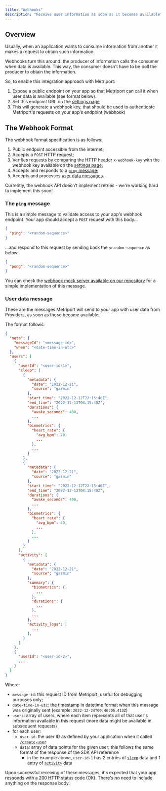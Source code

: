 ```yaml
---
title: "Webhooks"
description: "Receive user information as soon as it becomes available"
---
```


## Overview

Usually, when an application wants to consume information from another it makes a request to
obtain such information.

Webhooks turn this around: the producer of information calls the consumer when data is available.
This way, the consumer doesn't have to be poll the producer to obtain the information.

So, to enable this integration approach with Metriport:

1. Expose a public endpoint on your app so that Metriport can call it when user data
   is available (see format below).
1. Set this endpoint URL on the [settings page](https://dash.metriport.com/settings)
1. This will generate a webhook key, that should be used to authenticate Metriport's requests on
   your app's endpoint (webhook)

## The Webhook Format

The webhook format specification is as follows:

1. Public endpoint accessible from the internet;
1. Accepts a `POST` HTTP request;
1. Verifies requests by comparing the HTTP header `x-webhook-key` with the webhook key available
   on the [settings page](https://dash.metriport.com/settings);
1. Accepts and responds to a [`ping` message](#the-ping-message);
1. Accepts and processes [user data messages](#user-data-message).

Currently, the webhook API doesn't implement retries - we're working hard to implement this soon!

### The `ping` message

This is a simple message to validate access to your app's webhook endpoint. Your app should
accept a `POST` request with this body...

```json
{
  "ping": "<random-sequence>"
}
```

...and respond to this request by sending back the `<random-sequence` as below:

```json
{
  "pong": "<random-sequence>"
}
```

You can check the [webhook mock server available on our repository](https://github.com/metriport/metriport/blob/master/utils/src/mock-webhook.ts)
for a simple implementation of this message.

### User data message

These are the messages Metriport will send to your app with user data from Providers, as soon
as those become available.

The format follows:

```json
{
  "meta": {
    "messageId": "<message-id>",
    "when": "<date-time-in-utc>"
  },
  "users": [
    {
      "userId": "<user-id-1>",
      "sleep": [
        {
          "metadata": {
            "date": "2022-12-21",
            "source": "garmin"
          },
          "start_time": "2022-12-12T22:15:40Z",
          "end_time": "2022-12-13T04:15:40Z",
          "durations": {
            "awake_seconds": 400,
            ...
          },
          "biometrics": {
            "heart_rate": {
              "avg_bpm": 70,
              ...
            },
            ...
          }
        },
        {
          "metadata": {
            "date": "2022-12-21",
            "source": "garmin"
          },
          "start_time": "2022-12-12T22:15:40Z",
          "end_time": "2022-12-13T04:15:40Z",
          "durations": {
            "awake_seconds": 400,
            ...
          },
          "biometrics": {
            "heart_rate": {
              "avg_bpm": 70,
              ...
            },
            ...
          }
        }
      ],
      "activity": [
        {
          "metadata": {
            "date": "2022-12-21",
            "source": "garmin"
          },
          "summary": {
            "biometrics": {
              ...
            },
            "durations": {
              ...
            },
            ...
          },
          "activity_logs": [
            ...
          ],
        }
      ]
    },
    {
      "userId": "<user-id-2>",
      ...
    }
  ]
}
```

Where:

- `message-id`: this request ID from Metriport, useful for debugging purposes only;
- `date-time-in-utc`: the timestamp in datetime format when this message was originally sent
  (example: `2022-12-24T00:46:05.413Z`)
- `users`: array of users, where each item represents all of that user's information available
  in this request (more data might be available in subsequent requests)
- for each user:
  - `user-id`: the user ID as defined by your application when it called [`/create-user`](/user/create-user)
  - `data`: array of data points for the given user; this follows the same format of the response
    of the SDK API reference
    - in the example above, `user-id-1` has 2 entries of [`sleep`](/health-device-api-reference/get-sleep-data)
    data and 1 entry of [`activity`](/health-device-api-reference/get-activity-data) data

Upon successful receiving of these messages, it's expected that your app responds with a 200 HTTP
status code (OK). There's no need to include anything on the response body.